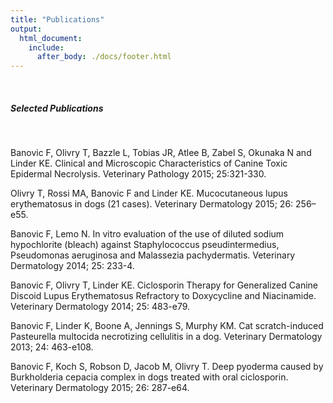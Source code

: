 ---
title: "Publications"
output: 
  html_document:  
    include:
      after_body: ./docs/footer.html
---
<br>

##### **Selected Publications**

<br>

Banovic F, Olivry T, Bazzle L, Tobias JR, Atlee B, Zabel S, Okunaka N and Linder KE. Clinical and Microscopic Characteristics of Canine Toxic Epidermal Necrolysis. Veterinary Pathology 2015; 25:321-330.

Olivry T, Rossi MA, Banovic F and Linder KE. Mucocutaneous lupus erythematosus in dogs (21 cases). Veterinary Dermatology 2015; 26: 256–e55.

Banovic F, Lemo N. In vitro evaluation of the use of diluted sodium hypochlorite (bleach) against Staphylococcus pseudintermedius, Pseudomonas aeruginosa and Malassezia pachydermatis. Veterinary Dermatology 2014; 25: 233-4.

Banovic F, Olivry T, Linder KE. Ciclosporin Therapy for Generalized Canine Discoid Lupus Erythematosus Refractory to Doxycycline and Niacinamide. Veterinary Dermatology 2014; 25: 483-e79.

Banovic F, Linder K, Boone A, Jennings S, Murphy KM. Cat scratch-induced Pasteurella multocida necrotizing cellulitis in a dog. Veterinary Dermatology 2013; 24: 463-e108.

Banovic F, Koch S, Robson D, Jacob M, Olivry T. Deep pyoderma caused by Burkholderia cepacia complex in dogs treated with oral ciclosporin. Veterinary Dermatology 2015; 26: 287-e64.